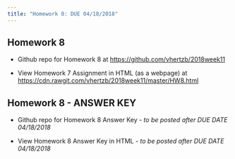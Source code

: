 ```yaml
---
title: "Homework 8: DUE 04/18/2018"
---
```


## Homework 8

* Github repo for Homework 8 at [https://github.com/vhertzb/2018week11](https://github.com/vhertzb/2018week11)

* View Homework 7 Assignment in HTML (as a webpage) at [https://cdn.rawgit.com/vhertzb/2018week11/master/HW8.html](https://cdn.rawgit.com/vhertzb/2018week11/master/HW8.html)

## Homework 8 - ANSWER KEY

* Github repo for Homework 8 Answer Key - _to be posted after DUE DATE 04/18/2018_

* View Homework 8 Answer Key in HTML - _to be posted after DUE DATE 04/18/2018_

